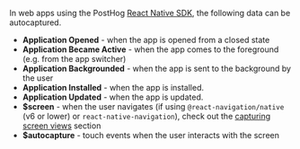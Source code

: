 In web apps using the PostHog [React Native SDK](/docs/libraries/react-native), the following data can be autocaptured.

-   **Application Opened** - when the app is opened from a closed state
-   **Application Became Active** - when the app comes to the foreground (e.g. from the app switcher)
-   **Application Backgrounded** - when the app is sent to the background by the user
-   **Application Installed** - when the app is installed.
-   **Application Updated** - when the app is updated.
-   **$screen** - when the user navigates (if using `@react-navigation/native` (v6 or lower) or `react-native-navigation`), check out the [capturing screen views](/docs/libraries/react-native#capturing-screen-views) section
-   **$autocapture** - touch events when the user interacts with the screen


<AutocaptureConfig />
